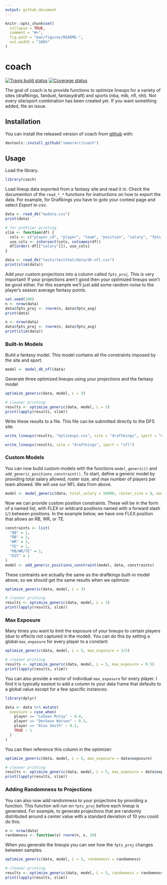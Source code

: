 ```yaml
---
output: github_document
---
```


<!-- README.md is generated from README.Rmd. Please edit that file -->

```r
knitr::opts_chunk$set(
  collapse = TRUE,
  comment = "#>",
  fig.path = "man/figures/README-",
  out.width = "100%"
)
```

# coach
[![Travis build status](https://travis-ci.org/dfs-with-r/coach.svg?branch=master)](https://travis-ci.org/dfs-with-r/coach)
[![Coverage status](https://codecov.io/gh/dfs-with-r/coach/branch/master/graph/badge.svg)](https://codecov.io/github/dfs-with-r/coach?branch=master)

The goal of coach is to provide functions to optimize lineups for a variety of sites (draftkings, fanduel, fantasydraft) and sports (nba, mlb, nfl, nhl). Not every site/sport combination has been created yet. If you want something added, file an issue.

## Installation

You can install the released version of coach from [github](https://github.com/zamorarr/coach) with:

``` r
devtools::install_github("zamorarr/coach")
```

## Usage
Load the library.

```r
library(coach)
```

Load lineup data exported from a fantasy site and read it in. Check the documention of the `read_*_*` functions for instructions on how to export the data. For example, for Draftkings you have to goto your contest page and select *Export to csv*.

```r
data <- read_dk("mydata.csv")
print(data)
```

```r
# for prettier printing
slim <- function(df) {
  cols <- c("player_id", "player", "team", "position", "salary", "fpts_avg", "fpts_proj")
  use_cols <- intersect(cols, colnames(df))
  df[order(-df[["salary"]]), use_cols]
}

data <- read_dk("tests/testthat/data/dk-nfl.csv")
print(slim(data))
```

Add your custom projections into a column called `fpts_proj`. This is very important! If your projections aren't good then your optimized lineups won't be good either. For this example we'll just add some random noise to the player's season average fantasy points.

```r
set.seed(100)
n <- nrow(data)
data$fpts_proj <- rnorm(n, data$fpts_avg)
print(data)
```

```r
n <- nrow(data)
data$fpts_proj <- rnorm(n, data$fpts_avg)
print(slim(data))
```


### Built-In Models
Build a fantasy model. This model contains all the constraints imposed by the site and sport.
```r
model <- model_dk_nfl(data)
```

Generate three optimized lineups using your projections and the fantasy model
```r
optimize_generic(data, model, L = 3)
```

```r
# cleaner printing
results <- optimize_generic(data, model, L = 3)
print(lapply(results, slim))
```

Write these results to a file. This file can be submitted directly to the DFS site.

```r
write_lineups(results, "mylineups.csv", site = "draftkings", sport = "nfl")
```

```r
write_lineups(results, site = "draftkings", sport = "nfl")
```

### Custom Models
You can now build custom models with the functions `model_generic()` and `add_generic_positions_constraint()`. To start, define a generic model by providing total salary allowed, roster size, and max number of players per team allowed. We will use our NFL data from above.

```r
model <- model_generic(data, total_salary = 50000, roster_size = 9, max_from_team = 4)
```

Now we can provide custom position constraints. These will be in the form of a named list, with FLEX or wildcard positions named with a forward slash (`/`) between positions. In the example below, we have one FLEX position that allows an RB, WR, or TE.

```r
constraints <- list(
  "QB" = 1,
  "RB" = 2,
  "WR" = 3,
  "TE" = 1,
  "RB/WR/TE" = 1,
  "DST" = 1
)
model <- add_generic_positions_constraint(model, data, constraints)
```

These contraints are actually the same as the draftkings built-in model above, so we should get the same results when we optimize:

```r
optimize_generic(data, model, L = 3)
```

```r
# cleaner printing
results <- optimize_generic(data, model, L = 3)
print(lapply(results, slim))
```

### Max Exposure
Many times you want to limit the exposure of your lineups to certain players (due to effects not captured in the model). You can do this by setting a global `max_exposure` for every player to a constant:

```r
optimize_generic(data, model, L = 5, max_exposure = 3/5)
```


```r
# cleaner printing
results <- optimize_generic(data, model, L = 5, max_exposure = 0.5)
print(lapply(results, slim))
```

You can also provide a vector of individual `max_exposure` for every player. I find it is typically easiest to add a column to your data frame that defaults to a global value except for a few specific instances:

```r
library(dplyr)

data <- data %>% mutate(
  exposure = case_when(
    player == "LeSean McCoy" ~ 0.4,
    player == "Deshaun Watson" ~ 0.5,
    player == "Alex Smith" ~ 0.2,
    TRUE ~ 1
  )
)
```

You can then reference this column in the optimizer:

```r
optimize_generic(data, model, L = 5, max_exposure = data$exposure)
```


```r
# cleaner printing
results <- optimize_generic(data, model, L = 5, max_exposure = data$exposure)
print(lapply(results, slim))
```

### Adding Randomness to Projections
You can also now add randomness to your projections by providing a function. This function will run on `fpts_proj` before each lineup is generated. For example, to generate projections that are randomly distributed around a center value  with a standard deviation of 10 you could do this:

```r
n <- nrow(data)
randomness <- function(x) rnorm(n, x, 10)
```

When you generate the lineups you can see how the `fpts_proj` changes between samples.

```r
optimize_generic(data, model, L = 5, randomness = randomness)
```

```r
# cleaner printing
results <- optimize_generic(data, model, L = 5, randomness = randomness)
print(lapply(results, slim))
```
